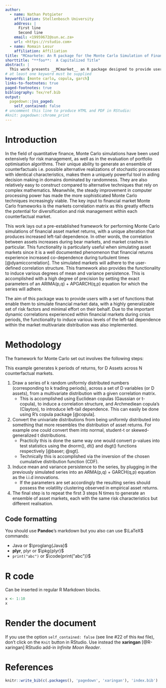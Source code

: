 ```yaml
---
author:
  - name: Nathan Potgieter
    affiliation: Stellenbosch University
    address: |
      First line  
      Second line
    email: <19959672@sun.ac.za>
    url: <https://rstudio.com>
  - name: Romain Lesur
    affiliation: Affiliation
title: "MCmarkete: An R package for the Monte Carlo Simulation of Financial Markets"
shorttitle: "**foo**:  A Capitalized Title"
abstract: |
  This work presents __MCmarket__ an R package designed to provide users with the tools to carry out the Monte Carlo simulation of asset markets. The framework set out in the package uses Elliptical copulas to give rise to the correlation structure and the Archmedian Clayton copula to induce left-tail dependence (or dynamic correlations). Various ARIMA + GARCH models can also be called apon to produce mean and varience persistence. __Non technical users will be able to select between X presets to induce varying degrees of market risk without requiring prior knowedge of the underlying statistical techniques.
# at least one keyword must be supplied
keywords: [monte carlo, copula, garch]
links-to-footnotes: true
paged-footnotes: true
bibliography: Tex/ref.bib
output: 
  pagedown::jss_paged:
    self_contained: false
# uncomment this line to produce HTML and PDF in RStudio:
#knit: pagedown::chrome_print
---
```


# Introduction

In the field of quantitative finance, Monte Carlo simulations have been used extensively for risk management, as well as in the evaluation of portfolio optimisation algorithms. Their unique ability to generate an ensemble of counterfactuals i.e. possible alternative realizations of stochastic processes with identical characteristics, makes them a uniquely powerful tool in aiding decision making in domains dominated by randomness. They are also relatively easy to construct compared to alternative techniques that rely on complex mathematics. Meanwhile, the steady improvement in computer processing power has made the more sophisticated Monte Carlo techniques increasingly viable. The key input to financial market Monte Carlo frameworks is the markets correlation matrix as this greatly effects the potential for diversification and risk management within each counterfactual market.

This work lays out a pre-established framework for performing Monte Carlo simulations of financial asset market returns, with a unique alteration that produces increased left-tail dependence. In other words, the correlation between assets increases during bear markets, and market crashes in particular. This functionality is particularly useful when simulating asset markets since it is a well documented phenomenon that financial returns experience increased co-dependence during turbulent times [@dyamiccorrelation]. The simulated markets will adhere to the user-defined correlation structure. This framework also provides the functionality to induce various degrees of mean and variance persistence. This is accomplished with a high degree of precision by setting the exact parameters of an ARIMA(p,q) + APGARCH(q,p) equation for which the series will adhere.

The aim of this package was to provide users with a set of functions that enable them to simulate financial market data, with a highly generalizable set of risk factors and minimal effort on their behalf. Due to the important dynamic correlations experienced within financial markets during crisis periods, the functionality to induce various levels of the left-tail dependence within the market multivariate distribution was also implemented. 

# Methodology

The framework for Monte Carlo set out involves the following steps:

This example generates k periods of returns, for D Assets across N counterfactual markets.

1. Draw a series of k random uniformly distributed numbers (corresponding to k trading periods), across a set of D variables (or D assets), from a multivariate distribution with a given correlation matrix. 
    + This is accomplished using Euclidean copulas (Gaussian or t-copula), to induce a correlation structure, and Archmediean copula's (Clayton), to introduce left-tail dependence. This can easily be done using R's copula package [@copula]. 
2. Convert the univariate distributions from being uniformly distributed into something that more resembles the distribution of asset returns. For example one could convert them into normal, student-t or skewed-generalized t distributions. 
    + Practicily this is done the same way one would convert p-values into test statistics using the dnorm(), dt() and dsgt() functions respectively [@baser; @sgt].
    + Technically this is accomplished via the inversion of the chosen cumulative distribution function (CDF).
3. Induce mean and variance persistence to the series, by plugging in the previously simulated series into an ARMA(p,q) + GARCH(q,p) equation as the i.i.d innovations.
    + If the parameters are set accordingly the resulting series should possess the volatility clustering observed in empirical asset returns. 
4. The final step is to repeat the first 3 steps N times to generate an ensemble of asset markets, each with the same risk characteristics but different realisation.

## Code formatting

You should use **Pandoc**'s [markdown]{.proglang} but you also can use $\LaTeX$ commands:

* [Java]{.proglang} or $\proglang{Java}$ 
* **plyr**, [plyr]{.pkg} or $\pkg{plyr}$
* `print("abc")` or $\code{print("abc")}$

# [R]{.proglang} code

Can be inserted in regular [R Markdown]{.proglang} blocks.

```r
x <- 1:10
x
```

# Render the document

If you use the option `self_contained: false` (see line \#22 of this `Rmd` file), don't click on the `Knit` button in RStudio. Use instead the **xaringan** [@R-xaringan] RStudio add-in _Infinite Moon Reader_.

# References {-}

```r
knitr::write_bib(c(.packages(), 'pagedown', 'xaringan'), 'index.bib')
```
